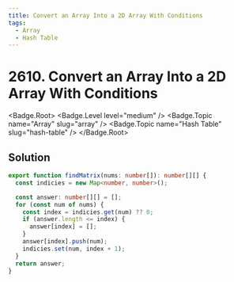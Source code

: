 ```yaml
---
title: Convert an Array Into a 2D Array With Conditions
tags:
  - Array
  - Hash Table
---
```


# 2610. Convert an Array Into a 2D Array With Conditions

<Badge.Root>
  <Badge.Level level="medium" />
  <Badge.Topic name="Array" slug="array" />
  <Badge.Topic name="Hash Table" slug="hash-table" />
</Badge.Root>

## Solution

```typescript filename="solution.ts" copy
export function findMatrix(nums: number[]): number[][] {
  const indicies = new Map<number, number>();

  const answer: number[][] = [];
  for (const num of nums) {
    const index = indicies.get(num) ?? 0;
    if (answer.length <= index) {
      answer[index] = [];
    }
    answer[index].push(num);
    indicies.set(num, index + 1);
  }
  return answer;
}
```

<ProblemLink
  codingSite="leetcode"
  href="https://leetcode.com/problems/convert-an-array-into-a-2d-array-with-conditions"
  title="Convert an Array Into a 2D Array With Conditions"
/>

